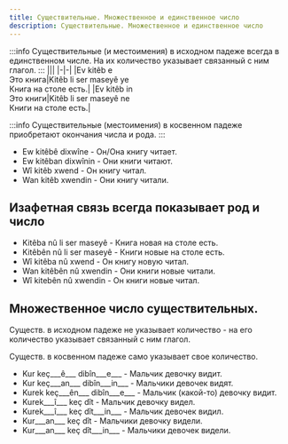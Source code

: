 ```yaml
---
title: Существительные. Множественное и единственное число
description: Существительные. Множественное и единственное число
---
```


:::info
Существительные (и местоимения) в исходном падеже всегда в единственном числе. На их количество указывает связанный с ним глагол.
:::
|||
|-|-|
|Ev kitêb e<br/>Это книга|Kitêb li ser maseyê ye<br/>Книга на столе есть.|
|Ev kitêb in<br/>Это книги|Kitêb li ser maseyê ne<br/>Книги на столе есть.|

:::info
Существительные (местоимения) в косвенном падеже приобретают окончания числа и рода.
:::

* Ew kitêbê dixwîne - Он/Она книгу читает.
* Ew kitêban dixwînin - Они книги читают.
* Wî kitêb xwend - Он книгу читал.
* Wan kitêb xwendin - Они книгу читали.

## Изафетная связь всегда показывает род и число

* Kitêba nû li ser maseyê - Книга новая на столе есть.
* Kitêbên nû li ser maseyê - Книги новые на столе есть.
* Wî kitêba nû xwend - Он книгу новую читал.
* Wan kitêbên nû xwendin - Они книги новые читали.
* Wî kitebên nû xwendin - Он книги новые читал.

## Множественное число существительных.

Существ. в исходном падеже не указывает количество - на его количество указывает связанный с ним глагол.

Существ. в косвенном падеже само указывает свое количество.

* Kur keç___ê___ dibîn___e___ - Мальчик девочку видит.
* Kur keç___an___ dibîn___in___ - Мальчики девочек видят.
* Kurek keç___ên___ dibîn___e___ - Мальчик (какой-то) девочку видит.
* Kurek___î___ keç dît - Мальчик девочку видел.
* Kurek___î___ keç dît___in___ - Мальчик девочек видил.
* Kur___an___ keç dît - Мальчики девочку видели.
* Kur___an___ keç dît___in___ - Мальчики девочек видели.